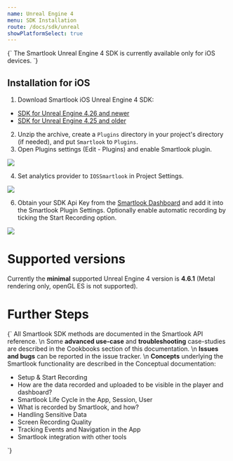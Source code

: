 ```yaml
---
name: Unreal Engine 4
menu: SDK Installation
route: /docs/sdk/unreal
showPlatformSelect: true
---
```



<Title>Unreal Engine 4 SDK Installation</Title>

<TextBlock kind="note">
{`
The Smartlook Unreal Engine 4 SDK is currently available only for iOS devices.
`}
</TextBlock>

## Installation for iOS

1. Download Smartlook iOS Unreal Engine 4 SDK:
* [SDK for Unreal Engine 4.26 and newer](https://sdk.smartlook.com/ios/smartlook-unreal-ios-sdk-1.1.zip)
* [SDK for Unreal Engine 4.25 and older](https://sdk.smartlook.com/ios/smartlook-unreal-ios-sdk-1.1.zip)
2. Unzip the archive, create a `Plugins` directory in your project's directory (if needed), and put `Smartlook` to `Plugins`.
3. Open Plugins settings (Edit - Plugins) and enable Smartlook plugin.
<img visibleOn="unreal" src={unreal_enable} />

4. Set analytics provider to `IOSSmartlook` in Project Settings.
<img visibleOn="unreal" src={unreal_providers} />

6. Obtain your SDK Api Key from the [Smartlook Dashboard](https://app.smartlook.com) and add it into the Smartlook Plugin Settings. Optionally enable automatic recording by ticking the Start Recording option.
<img visibleOn="unreal" src={unreal_settings} />

# Supported versions

Currently the **minimal** supported Unreal Engine 4 version is **4.6.1** (Metal rendering only, openGL ES is not supported).

# Further Steps

<TextBlock>{`
All Smartlook SDK methods are documented in the <Link to="/docs/sdk/api-reference" platform="unreal">Smartlook API reference</Link>.
\n
Some **advanced use-case** and **troubleshooting** case-studies are described in the Cookbooks section of this documentation.
\n
**Issues and bugs** can be reported in the <Link to="https://github.com/smartlook/smartlook-mobile-issue-tracker">issue tracker</Link>.
\n
**Concepts** underlying the Smartlook functionality are described in the Conceptual documentation:
* <Link to="/docs/sdk/conceptual/setup-and-start-recording" platform="android">Setup & Start Recording</Link>
* <Link to="/docs/sdk/conceptual/when-the-recordings-appear-in-dashboard" platform="android">How are the data recorded and uploaded to be visible in the player and dashboard?</Link>
* <Link to="/docs/sdk/conceptual/life-cycle-session-user" platform="android">Smartlook Life Cycle in the App, Session, User</Link>
* <Link to="/docs/sdk/conceptual/what-and-how-is-recorded" platform="android">What is recorded by Smartlook, and how?</Link>
* <Link to="/docs/sdk/conceptual/handling-sensitive-data" platform="android">Handling Sensitive Data</Link>
* <Link to="/docs/sdk/conceptual/screen-recording-quality" platform="android">Screen Recording Quality</Link>
* Tracking <Link to="/docs/sdk/conceptual/event-tracking" platform="android">Events</Link> and <Link to="/docs/sdk/conceptual/recording-navigation" platform="android">Navigation</Link> in the App
* <Link to="/docs/sdk/conceptual/integrating-with-other-tools" platform="android">Smartlook integration with other tools</Link>
`}</TextBlock>


